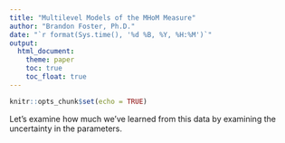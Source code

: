 ```yaml
---
title: "Multilevel Models of the MHoM Measure"
author: "Brandon Foster, Ph.D."
date: "`r format(Sys.time(), '%d %B, %Y, %H:%M')`"
output:
  html_document:
    theme: paper
    toc: true
    toc_float: true
---
```


```r
knitr::opts_chunk$set(echo = TRUE)
```

Let's examine how much we've learned from this data by examining the uncertainty in the parameters. 